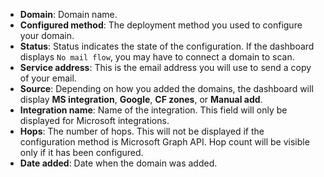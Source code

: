 - **Domain**: Domain name.
- **Configured method**: The deployment method you used to configure your domain.
- **Status**: Status indicates the state of the configuration. If the dashboard displays `No mail flow`, you may have to connect a domain to scan.
- **Service address**: This is the email address you will use to send a copy of your email.
- **Source**: Depending on how you added the domains, the dashboard will display **MS integration**, **Google**, **CF zones**, or **Manual add**.
- **Integration name**: Name of the integration. This field will only be displayed for Microsoft integrations.
- **Hops**: The number of hops. This will not be displayed if the configuration method is Microsoft Graph API. Hop count will be visible only if it has been configured.
- **Date added**: Date when the domain was added.